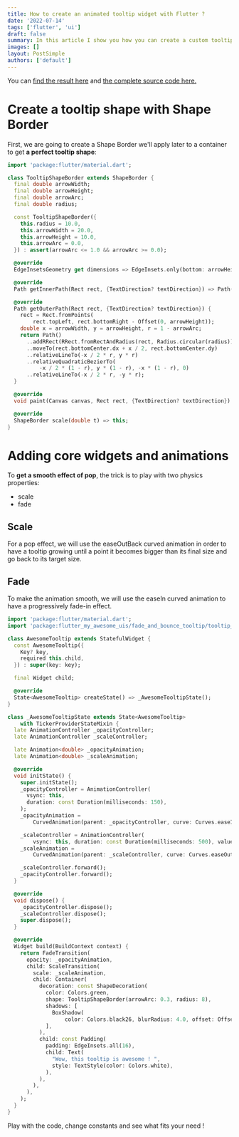 ```yaml
---
title: How to create an animated tooltip widget with Flutter ?
date: '2022-07-14'
tags: ['flutter', 'ui']
draft: false
summary: In this article I show you how you can create a custom tooltip widget for your next Flutter application.
images: []
layout: PostSimple
authors: ['default']
---
```


You can [find the result here](https://twitter.com/vincentjouanne_/status/1525438984029102081?ref_src=twsrc%5Etfw%7Ctwcamp%5Etweetembed%7Ctwterm%5E1525438984029102081%7Ctwgr%5E%7Ctwcon%5Es1_&ref_url=https%3A%2F%2Fwww.vincentjouanne.dev%2Fhow-to-create-a-fade-and-bounce-tooltip-widget-with-flutter%2F)
and [the complete source code here.](https://github.com/VincentJouanne/flutter-my-awesome-uis/tree/master/lib/fade_and_bounce_tooltip)

# Create a tooltip shape with Shape Border

First, we are going to create a Shape Border we'll apply later to a container to get **a perfect tooltip shape**:

```dart
import 'package:flutter/material.dart';

class TooltipShapeBorder extends ShapeBorder {
  final double arrowWidth;
  final double arrowHeight;
  final double arrowArc;
  final double radius;

  const TooltipShapeBorder({
    this.radius = 10.0,
    this.arrowWidth = 20.0,
    this.arrowHeight = 10.0,
    this.arrowArc = 0.0,
  }) : assert(arrowArc <= 1.0 && arrowArc >= 0.0);

  @override
  EdgeInsetsGeometry get dimensions => EdgeInsets.only(bottom: arrowHeight);

  @override
  Path getInnerPath(Rect rect, {TextDirection? textDirection}) => Path();

  @override
  Path getOuterPath(Rect rect, {TextDirection? textDirection}) {
    rect = Rect.fromPoints(
        rect.topLeft, rect.bottomRight - Offset(0, arrowHeight));
    double x = arrowWidth, y = arrowHeight, r = 1 - arrowArc;
    return Path()
      ..addRRect(RRect.fromRectAndRadius(rect, Radius.circular(radius)))
      ..moveTo(rect.bottomCenter.dx + x / 2, rect.bottomCenter.dy)
      ..relativeLineTo(-x / 2 * r, y * r)
      ..relativeQuadraticBezierTo(
          -x / 2 * (1 - r), y * (1 - r), -x * (1 - r), 0)
      ..relativeLineTo(-x / 2 * r, -y * r);
  }

  @override
  void paint(Canvas canvas, Rect rect, {TextDirection? textDirection}) {}

  @override
  ShapeBorder scale(double t) => this;
}
```

# Adding core widgets and animations

To **get a smooth effect of pop**, the trick is to play with two physics properties:

- scale
- fade

## Scale

For a pop effect, we will use the easeOutBack curved animation in order to have a tooltip growing until a point it becomes bigger than its final size and go back to its target size.

## Fade

To make the animation smooth, we will use the easeIn curved animation to have a progressively fade-in effect.

```dart
import 'package:flutter/material.dart';
import 'package:flutter_my_awesome_uis/fade_and_bounce_tooltip/tooltip_shape_border.dart';

class AwesomeTooltip extends StatefulWidget {
  const AwesomeTooltip({
    Key? key,
    required this.child,
  }) : super(key: key);

  final Widget child;

  @override
  State<AwesomeTooltip> createState() => _AwesomeTooltipState();
}

class _AwesomeTooltipState extends State<AwesomeTooltip>
    with TickerProviderStateMixin {
  late AnimationController _opacityController;
  late AnimationController _scaleController;

  late Animation<double> _opacityAnimation;
  late Animation<double> _scaleAnimation;

  @override
  void initState() {
    super.initState();
    _opacityController = AnimationController(
      vsync: this,
      duration: const Duration(milliseconds: 150),
    );
    _opacityAnimation =
        CurvedAnimation(parent: _opacityController, curve: Curves.easeIn);

    _scaleController = AnimationController(
        vsync: this, duration: const Duration(milliseconds: 500), value: 0.3);
    _scaleAnimation =
        CurvedAnimation(parent: _scaleController, curve: Curves.easeOutBack);

    _scaleController.forward();
    _opacityController.forward();
  }

  @override
  void dispose() {
    _opacityController.dispose();
    _scaleController.dispose();
    super.dispose();
  }

  @override
  Widget build(BuildContext context) {
    return FadeTransition(
      opacity: _opacityAnimation,
      child: ScaleTransition(
        scale: _scaleAnimation,
        child: Container(
          decoration: const ShapeDecoration(
            color: Colors.green,
            shape: TooltipShapeBorder(arrowArc: 0.3, radius: 8),
            shadows: [
              BoxShadow(
                  color: Colors.black26, blurRadius: 4.0, offset: Offset(2, 2))
            ],
          ),
          child: const Padding(
            padding: EdgeInsets.all(16),
            child: Text(
              "Wow, this tooltip is awesome ! ",
              style: TextStyle(color: Colors.white),
            ),
          ),
        ),
      ),
    );
  }
}
```

Play with the code, change constants and see what fits your need !
